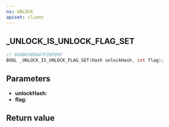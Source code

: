 ```yaml
---
ns: UNLOCK
apiset: client
---
```

## _UNLOCK_IS_UNLOCK_FLAG_SET

```c
// 0x6B6369647F26F09F
BOOL _UNLOCK_IS_UNLOCK_FLAG_SET(Hash unlockHash, int flag);
```


## Parameters
* **unlockHash**:
* **flag**:

## Return value